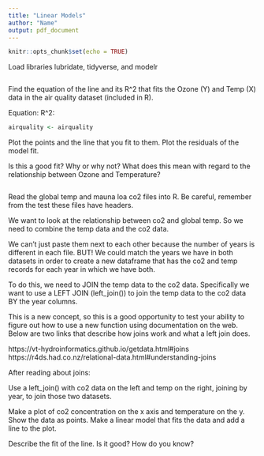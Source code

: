 ```yaml
---
title: "Linear Models"
author: "Name"
output: pdf_document
---
```


```r
knitr::opts_chunk$set(echo = TRUE)
```

Load libraries lubridate, tidyverse, and modelr

```r

```

Find the equation of the line and its R^2 that fits the Ozone (Y) and Temp (X) data in the air quality dataset (included in R). 

Equation: 
R^2:

```r
airquality <- airquality
```

Plot the points and the line that you fit to them.
Plot the residuals of the model fit.

Is this a good fit? Why or why not? What does this mean with regard to the relationship between Ozone and Temperature?

```r

```

Read the global temp and mauna loa co2 files into R. Be careful, remember from the test these files have headers.

We want to look at the relationship between co2 and global temp. So we need to combine the temp data and the co2 data.

We can't just paste them next to each other because the number of years is different in each file. BUT! We could match the years we have in both datasets in order to create a new dataframe that has the co2 and temp records for each year in which we have both.

To do this, we need to JOIN the temp data to the co2 data. Specifically we want to use a LEFT JOIN (left_join()) to join the temp data to the co2 data BY the year columns.

This is a new concept, so this is a good opportunity to test your ability to figure out how to use a new function using documentation on the web. Below are two links that describe how joins work and what a left join does. 

https://vt-hydroinformatics.github.io/getdata.html#joins
https://r4ds.had.co.nz/relational-data.html#understanding-joins

After reading about joins:

Use a left_join() with co2 data on the left and temp on the right, joining by year, to join those two datasets.

Make a plot of co2 concentration on the x axis and temperature on the y. Show the data as points. Make a linear model that fits the data and add a line to the plot.

Describe the fit of the line. Is it good? How do you know?
```r

```

